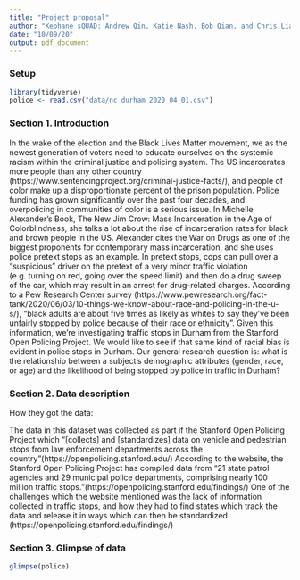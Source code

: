 ```yaml
---
title: "Project proposal"
author: "Keohane sQUAD: Andrew Qin, Katie Nash, Bob Qian, and Chris Liang"
date: "10/09/20"
output: pdf_document
---
```


### Setup

```r
library(tidyverse)
police <- read.csv("data/nc_durham_2020_04_01.csv")
```

### Section 1. Introduction

In the wake of the election and the Black Lives Matter movement, we as the newest generation of voters need to educate ourselves on the systemic racism within the criminal justice and policing system. The US incarcerates more people than any other country (https://www.sentencingproject.org/criminal-justice-facts/), and people of color make up a disproportionate percent of the prison population. Police funding has grown significantly over the past four decades, and overpolicing in communities of color is a serious issue. In Michelle Alexander's Book, The New Jim Crow: Mass Incarceration in the Age of Colorblindness, she talks a lot about the rise of incarceration rates for black and brown people in the US. Alexander cites the War on Drugs as one of the biggest proponents for contemporary mass incarceration, and she uses police pretext stops as an example. In pretext stops, cops can pull over a "suspicious" driver on the pretext of a very minor traffic violation (e.g. turning on red, going over the speed limit) and then do a drug sweep of the car, which may result in an arrest for drug-related charges. According to a Pew Research Center survey (https://www.pewresearch.org/fact-tank/2020/06/03/10-things-we-know-about-race-and-policing-in-the-u-s/), "black adults are about five times as likely as whites to say they’ve been unfairly stopped by police because of their race or ethnicity". Given this information, we're investigating traffic stops in Durham from the Stanford Open Policing Project. We would like to see if that same kind of racial bias is evident in police stops in Durham. Our general research question is: what is the relationship between a subject's demographic attributes (gender, race, or age) and the likelihood of being stopped by police in traffic in Durham? 

### Section 2. Data description

How they got the data:

The data in this dataset was collected as part if the Stanford Open Policing Project which "[collects] and [standardizes] data on vehicle and pedestrian stops from law enforcement departments across the country"(https://openpolicing.stanford.edu/) According to the website, the Stanford Open Policing Project has compiled data from "21 state patrol agencies and 29 municipal police departments, comprising nearly 100 million traffic stops."(https://openpolicing.stanford.edu/findings/) One of the challenges which the website mentioned was the lack of information collected in traffic stops, and how they had to find states which track the data and release it in ways which can then be standardized.(https://openpolicing.stanford.edu/findings/)

### Section 3. Glimpse of data 

```r
glimpse(police)
```


